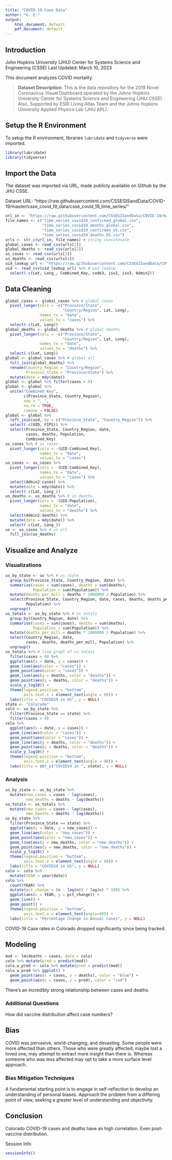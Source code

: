 ```yaml
---
title: "COVID-19 Case Data"
author: "G. E."
output:
    html_document: default
    pdf_document: default
---
```


## Introduction
John Hopkins University (JHU) Center for Systems Science and Engineering (CSSE)
Last Updated: March 10, 2023

This document analyzes COVID mortality.

> **Dataset Description**:
> This is the data repository for the 2019 Novel Coronavirus Visual Dashboard operated by the Johns Hopkins University Center for Systems Science and Engineering (JHU CSSE). Also, Supported by ESRI Living Atlas Team and the Johns Hopkins University Applied Physics Lab (JHU APL).

## Setup the R Environment
To setup the R environment, libraries `lubridate` and `tidyverse` were imported.
```r
library(lubridate)
library(tidyverse)
```

## Import the Data
The dataset was imported via URL, made publicly available on Github by the JHU CSSE.

Dataset URL: "https://raw.githubusercontent.com/CSSEGISandData/COVID-19/master/csse_covid_19_data/csse_covid_19_time_series/"
```r
url_in <- "https://raw.githubusercontent.com/CSSEGISandData/COVID-19/master/csse_covid_19_data/csse_covid_19_time_series/" # nolint: line_length_linter.
file_names <- c("time_series_covid19_confirmed_global.csv",
                "time_series_covid19_deaths_global.csv",
                "time_series_covid19_confirmed_US.csv",
                "time_series_covid19_deaths_US.csv")
urls <- str_c(url_in, file_names) # string concatenate
global_cases <- read_csv(urls[1])
global_deaths <- read_csv(urls[2])
us_cases <- read_csv(urls[3])
us_deaths <- read_csv(urls[4])
uid_lookup_url <- "https://raw.githubusercontent.com/CSSEGISandData/COVID-19/refs/heads/master/csse_covid_19_data/UID_ISO_FIPS_LookUp_Table.csv" # nolint: line_length_linter.
uid <- read_csv(uid_lookup_url) %>% # uid lookup
  select(-c(Lat, Long_, Combined_Key, code3, iso2, iso3, Admin2))
```

## Data Cleaning

```r
global_cases <- global_cases %>% # global cases
  pivot_longer(cols = -c("Province/State",
                         "Country/Region", Lat, Long),
               names_to = "date",
               values_to = "cases") %>%
  select(-c(Lat, Long))
global_deaths <- global_deaths %>% # global deaths
  pivot_longer(cols = -c("Province/State",
                         "Country/Region", Lat, Long),
               names_to = "date",
               values_to = "deaths") %>%
  select(-c(Lat, Long))
global <- global_cases %>% # global all
  full_join(global_deaths) %>%
  rename(Country_Region = "Country/Region",
         Province_State = "Province/State") %>%
  mutate(date = mdy(date))
global <- global %>% filter(cases > 0)
global <- global %>%
  unite("Combined_Key",
        c(Province_State, Country_Region),
        sep = ", ",
        na.rm = TRUE,
        remove = FALSE)
global <- global %>%
  left_join(uid, by = c("Province_State", "Country_Region")) %>%
  select(-c(UID, FIPS)) %>%
  select(Province_State, Country_Region, date,
         cases, deaths, Population,
         Combined_Key)
us_cases %>% # us cases
  pivot_longer(cols = -(UID:Combined_Key),
               names_to = "date",
               values_to = "cases")
us_cases <- us_cases %>%
  pivot_longer(cols = -(UID:Combined_Key),
               names_to = "date",
               values_to = "cases") %>%
  select(Admin2:cases) %>%
  mutate(date = mdy(date)) %>%
  select(-c(Lat, Long_))
us_deaths <- us_deaths %>% # us deaths
  pivot_longer(cols = -(UID:Population),
               names_to = "date",
               values_to = "deaths") %>%
  select(Admin2:deaths) %>%
  mutate(date = mdy(date)) %>%
  select(-c(Lat, Long_))
us <- us_cases %>% # us all
  full_join(us_deaths)
```

## Visualize and Analyze

### Visualizations
```r
us_by_state <- us %>% # us state
  group_by(Province_State, Country_Region, date) %>%
  summarize(cases = sum(cases), deaths = sum(deaths),
            Population = sum(Population)) %>%
  mutate(deaths_per_mill = deaths * 1000000 / Population) %>%
  select(Province_State, Country_Region, date, cases, deaths, deaths_per_mill,
         Population) %>%
  ungroup()
us_totals <- us_by_state %>% # us totals
  group_by(Country_Region, date) %>%
  summarise(cases = sum(cases), deaths = sum(deaths),
            Population = sum(Population)) %>%
  mutate(deaths_per_mill = deaths * 1000000 / Population) %>%
  select(Country_Region, date,
         cases, deaths, deaths_per_mill, Population) %>%
  ungroup()
us_totals %>% # line graph of us totals
  filter(cases > 0) %>%
  ggplot(aes(x = date, y = cases)) +
  geom_line(aes(color = "cases")) +
  geom_point(aes(color = "cases")) +
  geom_line(aes(y = deaths, color = "deaths")) +
  geom_point(aes(y = deaths, color = "deaths")) +
  scale_y_log10() +
  theme(legend.position = "bottom",
        axis.text.x = element_text(angle = 90)) +
  labs(title = "COVID19 in US", y = NULL)
state <- "Colorado"
colo <- us_by_state %>%
  filter(Province_State == state) %>%
  filter(cases > 0)
colo %>%
  ggplot(aes(x = date, y = cases)) +
  geom_line(aes(color = "cases")) +
  geom_point(aes(color = "cases")) +
  geom_line(aes(y = deaths, color = "deaths")) +
  geom_point(aes(y = deaths, color = "deaths")) +
  scale_y_log10() +
  theme(legend.position = "bottom",
        axis.text.x = element_text(angle = 90)) +
  labs(title = str_c("COVID19 in ", state), y = NULL)
```

### Analysis
```r
us_by_state <- us_by_state %>%
  mutate(new_cases = cases - lag(cases),
         new_deaths = deaths - lag(deaths))
us_totals <- us_totals %>%
  mutate(new_cases = cases - lag(cases),
         new_deaths = deaths - lag(deaths))
us_by_state %>%
  filter(Province_State == state) %>%
  ggplot(aes(x = date, y = new_cases)) +
  geom_line(aes(color = "new_cases")) +
  geom_point(aes(color = "new_cases")) +
  geom_line(aes(y = new_deaths, color = "new_deaths")) +
  geom_point(aes(y = new_deaths, color = "new_deaths")) +
  scale_y_log10() +
  theme(legend.position = "bottom",
        axis.text.x = element_text(angle = 90)) +
  labs(title = "COVID19 in US", y = NULL)
colo <- colo %>%
  mutate(YEAR = year(date))
colo %>%
  count(YEAR) %>%
  mutate(pct_change = (n - lag(n)) / lag(n) * 100) %>%
  ggplot(aes(x = YEAR, y = pct_change)) +
  geom_line() +
  geom_point() +
  theme(legend.position = "bottom",
        axis.text.x = element_text(angle=90)) +
  labs(title = "Percentage Change in Annual Cases", y = NULL)
```

COVID-19 Case rates in Colorado dropped significantly since being tracked.

## Modeling
```r
mod <- lm(deaths ~ cases, data = colo)
colo %>% mutate(pred = predict(mod))
colo_w_pred <- colo %>% mutate(pred = predict(mod))
colo_w_pred %>% ggplot() +
  geom_point(aes(x = cases, y = deaths), color = "blue") +
  geom_point(aes(x = cases, y = pred), color = "red")
```

There's an incredibly strong relationship between cases and deaths.

### Additional Questions
How did vaccine distribution affect case numbers?

## Bias
COVID was pervasive, world-changing, and devasting. Some people were more affected than others. Those who were greatly affected, maybe lost a loved one, may attempt to extract more insight than there is. Whereas someone who was less affected may opt to take a more surface level approach.

### Bias Mitigation Techniques
A fundamental starting point is to engage in self-reflection to develop an understanding of personal biases. Approach the problem from a differing point of view, seeking a greater level of understanding and objectivity.

## Conclusion

Colorado COVID-19 cases and deaths have an high correlation. Even post-vaccine distribution.

Session Info
```r
sessionInfo()
```